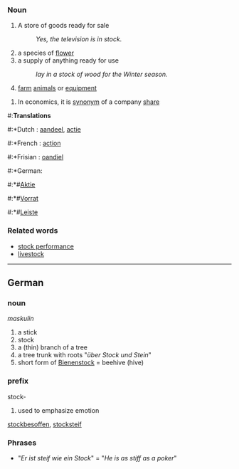 ===Noun===

#A store of goods ready for sale
#:''Yes, the television is in stock.''
#a species of [[flower]]
#a supply of anything ready for use
#:''lay in a stock of wood for the Winter season.''
#[[farm]] [[animals]] or [[equipment]]

#In economics, it is [[synonym]] of a company [[share]]


#:'''Translations'''
#:*Dutch : [[aandeel]], [[actie]]
#:*French : [[action]]
#:*Frisian : [[oandiel]]
#:*German:
#:*#[[Aktie]]
#:*#[[Vorrat]]
#:*#[[Leiste]]

===Related words===
* [[stock performance]]
* [[livestock]]

----
==German==
===noun===
''maskulin''

# a stick
# stock
# a (thin) branch of a tree
# a tree trunk with roots "''über Stock und Stein''"
# short form of [[Bienenstock]] = beehive (hive)

===prefix===
stock-
#used to emphasize emotion
[[stockbesoffen]], [[stocksteif]]

===Phrases===
*"''Er ist steif wie ein Stock''" = "''He is as stiff as a poker''"